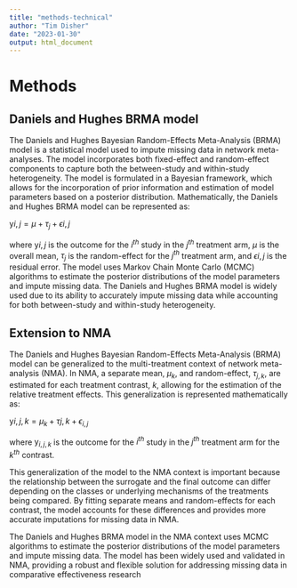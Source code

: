 ```yaml
---
title: "methods-technical"
author: "Tim Disher"
date: "2023-01-30"
output: html_document
---
```

# Methods

## Daniels and Hughes BRMA model

The Daniels and Hughes Bayesian Random-Effects Meta-Analysis (BRMA) model is a statistical model used to impute missing data in network meta-analyses. The model incorporates both fixed-effect and random-effect components to capture both the between-study and within-study heterogeneity. The model is formulated in a Bayesian framework, which allows for the incorporation of prior information and estimation of model parameters based on a posterior distribution. Mathematically, the Daniels and Hughes BRMA model can be represented as:

$\text{y}{i,j} = \mu + \tau_j + \epsilon{i,j}$

where $\text{y}{i,j}$ is the outcome for the $i^{th}$ study in the $j^{th}$ treatment arm, $\mu$ is the overall mean, $\tau_j$ is the random-effect for the $j^{th}$ treatment arm, and $\epsilon{i,j}$ is the residual error. The model uses Markov Chain Monte Carlo (MCMC) algorithms to estimate the posterior distributions of the model parameters and impute missing data. The Daniels and Hughes BRMA model is widely used due to its ability to accurately impute missing data while accounting for both between-study and within-study heterogeneity.

## Extension to NMA

The Daniels and Hughes Bayesian Random-Effects Meta-Analysis (BRMA) model can be generalized to the multi-treatment context of network meta-analysis (NMA). In NMA, a separate mean, $\mu_k$, and random-effect, $\tau_{j,k}$, are estimated for each treatment contrast, $k$, allowing for the estimation of the relative treatment effects. This generalization is represented mathematically as:

$\text{y}{i,j,k} = \mu_k + \tau{j,k} + \epsilon_{i,j}$

where $\text{y}_{i,j,k}$ is the outcome for the $i^{th}$ study in the $j^{th}$ treatment arm for the $k^{th}$ contrast.

This generalization of the model to the NMA context is important because the relationship between the surrogate and the final outcome can differ depending on the classes or underlying mechanisms of the treatments being compared. By fitting separate means and random-effects for each contrast, the model accounts for these differences and provides more accurate imputations for missing data in NMA.

The Daniels and Hughes BRMA model in the NMA context uses MCMC algorithms to estimate the posterior distributions of the model parameters and impute missing data. The model has been widely used and validated in NMA, providing a robust and flexible solution for addressing missing data in comparative effectiveness research
